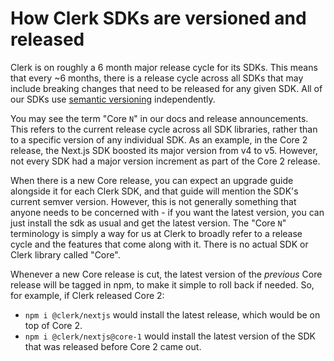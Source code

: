 # How Clerk SDKs are versioned and released

Clerk is on roughly a 6 month major release cycle for its SDKs. This means that every ~6 months, there is a release cycle across all SDKs that may include breaking changes that need to be released for any given SDK. All of our SDKs use [semantic versioning](https://semver.org/) independently.

You may see the term "Core `N`" in our docs and release announcements. This refers to the current release cycle across all SDK libraries, rather than to a specific version of any individual SDK. As an example, in the Core 2 release, the Next.js SDK boosted its major version from v4 to v5. However, not every SDK had a major version increment as part of the Core 2 release.

When there is a new Core release, you can expect an upgrade guide alongside it for each Clerk SDK, and that guide will mention the SDK's current semver version. However, this is not generally something that anyone needs to be concerned with - if you want the latest version, you can just install the sdk as usual and get the latest version. The "Core `N`" terminology is simply a way for us at Clerk to broadly refer to a release cycle and the features that come along with it. There is no actual SDK or Clerk library called "Core".

Whenever a new Core release is cut, the latest version of the _previous_ Core release will be tagged in npm, to make it simple to roll back if needed. So, for example, if Clerk released Core 2:

- `npm i @clerk/nextjs` would install the latest release, which would be on top of Core 2.
- `npm i @clerk/nextjs@core-1` would install the latest version of the SDK that was released before Core 2 came out.